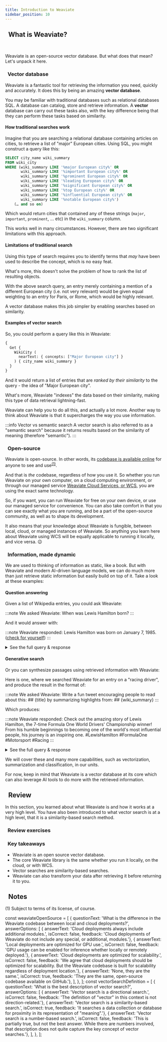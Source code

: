 ```yaml
---
title: Introduction to Weaviate
sidebar_position: 10
---
```


## <i class="fa-solid fa-square-chevron-right"></i>&nbsp;&nbsp;What is Weaviate?


<ReactPlayer url='https://youtu.be/WmEKhFeA4Gg' controls='true'/>
<br/>

Weaviate is an open-source vector database. But what does that mean? Let's unpack it here.

### <i class="fa-solid fa-chalkboard"></i>&nbsp;&nbsp;Vector database

Weaviate is a fantastic tool for retrieving the information you need, quickly and accurately. It does this by being an amazing **vector database**.

You may be familiar with traditional databases such as relational databases SQL. A database can catalog, store and retrieve information. A **vector** database can carry out these tasks also, with the key difference being that they can perform these tasks based on similarity.

#### <i class="fa-solid fa-memo-pad"></i> How traditional searches work

Imagine that you are searching a relational database containing articles on cities, to retrieve a list of "major" European cities. Using SQL, you might construct a query like this:

```sql
SELECT city_name wiki_summary
FROM wiki_city
WHERE (wiki_summary LIKE '%major European city%' OR
       wiki_summary LIKE '%important European city%' OR
       wiki_summary LIKE '%prominent European city%' OR
       wiki_summary LIKE '%leading European city%' OR
       wiki_summary LIKE '%significant European city%' OR
       wiki_summary LIKE '%top European city%' OR
       wiki_summary LIKE '%influential European city%' OR
       wiki_summary LIKE '%notable European city%')
    (… and so on)
```

Which would return cities that contained any of these strings (`major`, `important`, `prominent`, ... etc) in the `wiki_summary` column.

This works well in many circumstances. However, there are two significant limitations with this approach.

#### <i class="fa-solid fa-memo-pad"></i> Limitations of traditional search

Using this type of search requires you to identify terms that *may* have been used to describe the concept, which is no easy feat.

What's more, this doesn't solve the problem of how to rank the list of resulting objects.

With the above search query, an entry merely containing a mention of a different European city (i.e. not very relevant) would be given equal weighting to an entry for Paris, or Rome, which would be highly relevant.

A vector database makes this job simpler by enabling searches based on similarity.

#### <i class="fa-solid fa-memo-pad"></i> Examples of vector search

So, you could perform a query like this in Weaviate:

```graphql
{
  Get {
    WikiCity (
      nearText: { concepts: ["Major European city"] }
    ) { city_name wiki_summary }
  }
}
```

And it would return a list of entries that are *ranked by their similarity* to the query - the idea of "Major European city".

What's more, Weaviate "indexes" the data based on their similarity, making this type of data retrieval lightning-fast.

Weaviate can help you to do all this, and actually a lot more. Another way to think about Weaviate is that it supercharges the way you use information.

:::info Vector vs semantic search
A vector search is also referred to as a "semantic search" because it returns results based on the similarity of meaning (therefore "semantic").
:::

### <i class="fa-solid fa-chalkboard"></i>&nbsp;&nbsp;Open-source

Weaviate is open-source. In other words, its [codebase is available online](https://github.com/weaviate/weaviate) for anyone to see and use<sup>[(1)](#1)</sup>.

And that is *the* codebase, regardless of how you use it. So whether you run Weaviate on your own computer, on a cloud computing environment, or through our managed service [Weaviate Cloud Services, or WCS](https://console.weaviate.io/), you are using the exact same technology.

So, if you want, you can run Weaviate for free on your own device, or use our managed service for convenience. You can also take comfort in that you can see exactly what you are running, and be a part of the open-source community, as well as to shape its development.

It also means that your knowledge about Weaviate is fungible, between local, cloud, or managed instances of Weaviate. So anything you learn here about Weaviate using WCS will be equally applicable to running it locally, and vice versa. 😉

### <i class="fa-solid fa-chalkboard"></i>&nbsp;&nbsp;Information, made dynamic

We are used to thinking of information as static, like a book. But with Weaviate and modern AI-driven language models, we can do much more than just retrieve static information but easily build on top of it. Take a look at these examples:

#### <i class="fa-solid fa-memo-pad"></i> Question answering

Given a list of Wikipedia entries, you could ask Weaviate:

:::note We asked Weaviate:
When was Lewis Hamilton born?
:::

And it would answer with:

:::note Weaviate responded:
Lewis Hamilton was born on January 7, 1985. ([check for yourself](https://en.wikipedia.org/wiki/Lewis_Hamilton))
:::

<details>
  <summary><i class="fa-solid fa-code"></i> See the full query & response</summary>

#### <i class="fa-solid fa-memo-pad"></i> Query

```graphql
{
  Get {
    WikiArticle (
      ask: {
        question: "When was Lewis Hamilton born?",
        properties: ["wiki_summary"]
      },
      limit: 1
    ) {
      title
      _additional {
        answer {
          result
        }
      }
    }
  }
}
```

#### <i class="fa-solid fa-memo-pad"></i> Response

```json
{
  "data": {
    "Get": {
      "WikiArticle": [
        {
          "_additional": {
            "answer": {
              "result": " Lewis Hamilton was born on January 7, 1985."
            }
          },
          "title": "Lewis Hamilton"
        }
      ]
    }
  }
}
```

</details>

#### <i class="fa-solid fa-memo-pad"></i> Generative search

Or you can synthesize passages using retrieved information with Weaviate:

Here is one, where we searched Weaviate for an entry on a "racing driver", and produce the result in the format of:

:::note We asked Weaviate:
Write a fun tweet encouraging people to read about this: ## {title} by summarizing highlights from: ## {wiki_summary}
:::

Which produces:

:::note Weaviate responded:
Check out the amazing story of Lewis Hamilton, the 7-time Formula One World Drivers' Championship winner! From his humble beginnings to becoming one of the world's most influential people, his journey is an inspiring one. #LewisHamilton #FormulaOne #Motorsport #Racing
:::

<details>
  <summary><i class="fa-solid fa-code"></i> See the full query & response</summary>

#### <i class="fa-solid fa-memo-pad"></i> Query

```graphql
{
  Get {
    WikiArticle(
      nearText: {
        concepts: ["Racing Driver"]
      }
      limit: 1
    ) {
      title
      wiki_summary
      _additional {
        generate(
          singleResult: {
            prompt: """
              Write a fun tweet encouraging people to read about this: ## {title}
              by summarizing highlights from: ## {wiki_summary}
            """
          }
        ) {
          singleResult
          error
        }
      }
    }
  }
}
```

#### <i class="fa-solid fa-memo-pad"></i> Response

```json
{
  "data": {
    "Get": {
      "WikiArticle": [
        {
          "_additional": {
            "generate": {
              "error": null,
              "singleResult": "Check out the amazing story of Lewis Hamilton, the 7-time Formula One World Drivers' Championship winner! From his humble beginnings to becoming a global icon, his journey is an inspiring one. #LewisHamilton #FormulaOne #Motorsport #Racing #Inspiration"
            }
          },
          "title": "Lewis Hamilton",
          "wiki_summary": "Sir Lewis Carl Davidson Hamilton   (born 7 January 1985) is a British racing driver currently competing in Formula One, driving for Mercedes-AMG Petronas Formula One Team. In Formula One, Hamilton has won a joint-record seven World Drivers' Championship titles (tied with Michael Schumacher), and holds the records for the most wins (103), pole positions (103), and podium finishes (191), among others.\nBorn and raised in Stevenage, Hertfordshire, Hamilton joined the McLaren young driver programme in 1998 at the age of 13, becoming the youngest racing driver ever to be contracted by a Formula One team. This led to a Formula One drive with McLaren for six years from 2007 to 2012, making Hamilton the first black driver to race in the series. In his inaugural season, Hamilton set numerous records as he finished runner-up to Kimi R\u00e4ikk\u00f6nen by one point. The following season, he won his maiden title in dramatic fashion\u2014making a crucial overtake at the last corner on the last lap of the last race of the season\u2014to become the then-youngest Formula One World Champion in history.  After six years with McLaren, Hamilton signed with Mercedes in 2013.\nChanges to the regulations for 2014 mandating the use of turbo-hybrid engines saw the start of a highly successful period for Hamilton, during which he won six further drivers' titles. Consecutive titles came in 2014 and 2015 during an intense rivalry with teammate Nico Rosberg. Following Rosberg's retirement in 2016, Ferrari's Sebastian Vettel became Hamilton's closest rival in two championship battles, in which Hamilton twice overturned mid-season point deficits to claim consecutive titles again in 2017 and 2018. His third and fourth consecutive titles followed in 2019 and 2020 to equal Schumacher's record of seven drivers' titles. Hamilton achieved his 100th pole position and race win during the 2021 season. \nHamilton has been credited with furthering Formula One's global following by appealing to a broader audience outside the sport, in part due to his high-profile lifestyle, environmental and social activism, and exploits in music and fashion. He has also become a prominent advocate in support of activism to combat racism and push for increased diversity in motorsport. Hamilton was the highest-paid Formula One driver from 2013 to 2021, and was ranked as one of the world's highest-paid athletes by Forbes of twenty-tens decade and 2021. He was also listed in the 2020 issue of Time as one of the 100 most influential people globally, and was knighted in the 2021 New Year Honours. Hamilton was granted honorary Brazilian citizenship in 2022.\n\n"
        }
      ]
    }
  }
}
```

</details>


We will cover these and many more capabilities, such as vectorization, summarization and classification, in our units.

For now, keep in mind that Weaviate is a vector database at its core which can also leverage AI tools to do more with the retrieved information.

## <i class="fa-solid fa-square-chevron-right"></i>&nbsp;&nbsp;Review

In this section, you learned about what Weaviate is and how it works at a very high level. You have also been introduced to what vector search is at a high level, that it is a similarity-based search method.

### <i class="fa-solid fa-pen-to-square"></i>&nbsp;&nbsp;Review exercises

<Quiz questions={weaviateOpenSource} />

<Quiz questions={vectorSearchDefinition} />

<!-- Can you describe, in your own sentence, what vector search is?

:::warning TODO
Input box for user to put answer in and get back a similarity score & our definition?
- What is a vector search
- What is Weaviate
::: -->

### <i class="fa-solid fa-lightbulb-on"></i>&nbsp;&nbsp;Key takeaways

- Weaviate is an open source vector database.
- The core Weaviate library is the same whether you run it locally, on the cloud, or with WCS.
- Vector searches are similarity-based searches.
- Weaviate can also transform your data after retrieving it before returning it to you.

## <i class="fa-solid fa-square-chevron-right"></i>&nbsp;&nbsp;Notes

<a name="1"></a>(1) Subject to terms of its license, of course.

const weaviateOpenSource = [
  {
    questionText: 'What is the difference in the Weaviate codebase between local and cloud deployments?',
    answerOptions: [
      { answerText: 'Cloud deployments always include additional modules.', isCorrect: false, feedback: 'Cloud deployments of Weaviate do not include any special, or additional, modules.'},
      { answerText: 'Local deployments are optimized for GPU use.', isCorrect: false, feedback: 'GPU usage can be enabled for inference whether locally or remotely deployed.'},
      { answerText: 'Cloud deployments are optimized for scalability.', isCorrect: false, feedback: 'We agree that cloud deployments should be optimized for scalability. But the Weaviate codebase is built for scalability regardless of deployment location.'},
      { answerText: 'None, they are the same.', isCorrect: true, feedback: 'They are the same, open-source codebase available on GitHub.'},
    ],
  },
];
const vectorSearchDefinition = [
  {
    questionText: 'What is the best description of vector search?',
    answerOptions: [
      { answerText: 'Vector search is a directional search.', isCorrect: false, feedback: 'The definition of "vector" in this context is not direction-related.'},
      { answerText: 'Vector search is a similarity-based search.', isCorrect: true, feedback: 'It searches a data collection or database for proximity in its representation of "meaning".'},
      { answerText: 'Vector search is a number-based search.', isCorrect: false, feedback: 'This is partially true, but not the best answer. While there are numbers involved, that description does not quite capture the key concept of vector searches.'},
    ],
  },
];
